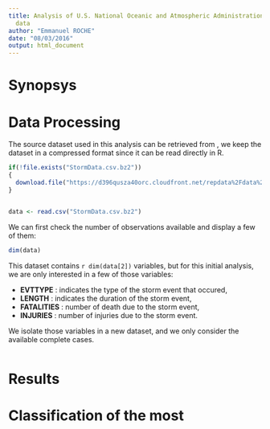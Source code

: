 ```yaml
---
title: Analysis of U.S. National Oceanic and Atmospheric Administration's storm
  data
author: "Emmanuel ROCHE"
date: "08/03/2016"
output: html_document
---
```


# Synopsys

# Data Processing

The source dataset used in this analysis can be retrieved from , we keep the dataset in a compressed format since it can be read directly in R.

```r
if(!file.exists("StormData.csv.bz2"))
{
  download.file("https://d396qusza40orc.cloudfront.net/repdata%2Fdata%2FStormData.csv.bz2", destfile = "StormData.csv.bz2")
}


data <- read.csv("StormData.csv.bz2")
```

We can first check the number of observations available and display a few of them:

```r
dim(data)
```

This dataset contains `r dim(data[2])` variables, but for this initial analysis, we are only interested in a few of those variables:

  * **EVTTYPE** : indicates the type of the storm event that occured,
  * **LENGTH** : indicates the duration of the storm event,
  * **FATALITIES** : number of death due to the storm event,
  * **INJURIES** : number of injuries due to the storm event.

We isolate those variables in a new dataset, and we only consider the available complete cases.

```r

```

# Results

# Classification of the most 